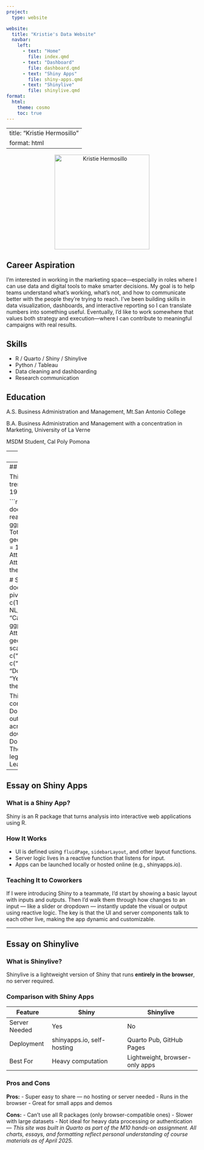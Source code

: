 ```yaml
---
project:
  type: website

website:
  title: "Kristie's Data Website"
  navbar:
    left:
      - text: "Home"
        file: index.qmd
      - text: "Dashboard"
        file: dashboard.qmd
      - text: "Shiny Apps"
        file: shiny-apps.qmd
      - text: "Shinylive"
        file: shinylive.qmd
format:
  html:
    theme: cosmo
    toc: true
---
```


---
title: "Kristie Hermosillo"
format: html
---

<p align="center">
  <img src="IMG_7083.jpeg" alt="Kristie Hermosillo" width="250"/>
</p>


## Career Aspiration

I’m interested in working in the marketing space—especially in roles where I can use data and digital tools to make smarter decisions. My goal is to help teams understand what’s working, what’s not, and how to communicate better with the people they’re trying to reach. I’ve been building skills in data visualization, dashboards, and interactive reporting so I can translate numbers into something useful. Eventually, I’d like to work somewhere that values both strategy and execution—where I can contribute to meaningful campaigns with real results.

## Skills

-   R / Quarto / Shiny / Shinylive
-   Python / Tableau
-   Data cleaning and dashboarding
-   Research communication

## Education
A.S. Business Administration and Management, Mt.San Antonio College

B.A. Business Administration and Management with a concentration in Marketing, University of La Verne

MSDM Student, Cal Poly Pomona

---
title: "My Dashboard"
format: html
---
## Dashboard

This dashboard explores attendance trends for the Los Angeles Dodgers from 1958 to 2024...

```r
# Load data + chart
library(tidyverse)
dodgers <- read_csv("Dodgers_Attendance_Data.csv")
ggplot(dodgers, aes(x = Year, y = Total_Season_Attendance)) +
  geom_line(color = "dodgerblue", linewidth = 1.2) +
  labs(title = "Dodgers Total Season Attendance (1958–2024)",
       y = "Total Attendance", x = "Year") +
  theme_minimal()

# Second chart: Dodgers vs NL
dodgers_long <- dodgers %>%
  pivot_longer(cols = c(Total_Season_Attendance, NL_Avg_Attendance),
               names_to = "Category", values_to = "Attendance")
ggplot(dodgers_long, aes(x = Year, y = Attendance, color = Category)) +
  geom_line(linewidth = 1.2) +
  scale_color_manual(values = c("dodgerblue", "gray40"),
                     labels = c("Dodgers", "NL Average")) +
  labs(title = "Dodgers vs NL Average Attendance", x = "Year", y = "Attendance") +
  theme_minimal()
```
## Conclusion

This dashboard highlights the strong and consistent fanbase of the Los Angeles Dodgers, whose attendance has often outpaced the National League average across decades. Even during league-wide downturns or disrupted seasons, the Dodgers have remained a reliable draw. The comparison underscores the team's legacy, loyalty, and lasting impact on Major League Baseball attendance trends.

---

## Essay on Shiny Apps

### What is a Shiny App?

Shiny is an R package that turns analysis into interactive web applications using R.

### How It Works

- UI is defined using `fluidPage`, `sidebarLayout`, and other layout functions.
- Server logic lives in a reactive function that listens for input.
- Apps can be launched locally or hosted online (e.g., shinyapps.io).

### Teaching It to Coworkers

If I were introducing Shiny to a teammate, I’d start by showing a basic layout with inputs and outputs. Then I’d walk them through how changes to an input — like a slider or dropdown — instantly update the visual or output using reactive logic. The key is that the UI and server components talk to each other live, making the app dynamic and customizable.

---

## Essay on Shinylive

### What is Shinylive?

Shinylive is a lightweight version of Shiny that runs **entirely in the browser**, no server required.

### Comparison with Shiny Apps

| Feature         | Shiny                        | Shinylive                   |
|-----------------|------------------------------|-----------------------------|
| Server Needed   | Yes                          | No                          |
| Deployment      | shinyapps.io, self-hosting   | Quarto Pub, GitHub Pages    |
| Best For        | Heavy computation            | Lightweight, browser-only apps |

### Pros and Cons

**Pros:**
- Super easy to share — no hosting or server needed
- Runs in the browser
- Great for small apps and demos

**Cons:**
- Can't use all R packages (only browser-compatible ones)
- Slower with large datasets 
- Not ideal for heavy data processing or authentication 
---
*This site was built in Quarto as part of the M10 hands-on assignment. All charts, essays, and formatting reflect personal understanding of course materials as of April 2025.*








